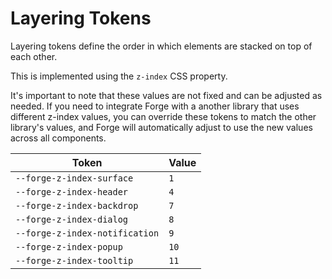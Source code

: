 
<Meta title="Design Tokens/Layering" />

# Layering Tokens

Layering tokens define the order in which elements are stacked on top of each other.

This is implemented using the `z-index` CSS property.

It's important to note that these values are not fixed and can be adjusted as needed. If you need to integrate Forge with a
another library that uses different z-index values, you can override these tokens to match the other library's values, and
Forge will automatically adjust to use the new values across all components.

| Token                            | Value
| ---------------------------------| -----
| `--forge-z-index-surface`        | `1`
| `--forge-z-index-header`         | `4`
| `--forge-z-index-backdrop`       | `7`
| `--forge-z-index-dialog`         | `8`
| `--forge-z-index-notification`   | `9`
| `--forge-z-index-popup`          | `10`
| `--forge-z-index-tooltip`        | `11`
